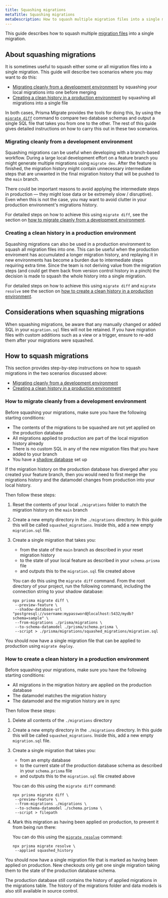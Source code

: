 ```yaml
---
title: Squashing migrations
metaTitle: Squashing migrations
metaDescription: How to squash multiple migration files into a single migration
---
```


<TopBlock>

This guide describes how to squash multiple [migration files](/concepts/components/prisma-migrate#migration-history) into a single migration.

</TopBlock>

## About squashing migrations

It is sometimes useful to squash either some or all migration files into a single migration. This guide will describe two scenarios where you may want to do this:

- [Migrating cleanly from a development environment](#migrating-cleanly-from-a-development-environment) by squashing your local migrations into one before merging
- [Creating a clean history in a production environment](#creating-a-clean-history-in-a-production-environment) by squashing all migrations into a single file

In both cases, Prisma Migrate provides the tools for doing this, by using the [`migrate diff`](/reference/api-reference/command-reference#migrate-diff) command to compare two database schemas and output a single SQL file that takes you from one to the other. The rest of this guide gives detailed instructions on how to carry this out in these two scenarios.

### Migrating cleanly from a development environment

Squashing migrations can be useful when developing with a branch-based workflow. During a large local development effort on a feature branch you might generate multiple migrations using `migrate dev`. After the feature is finished, the migration history might contain unnecessary intermediate steps that are unwanted in the final migration history that will be pushed to the `main` branch.

There could be important reasons to avoid applying the intermediate steps in production — they might lose data or be extremely slow / disruptive). Even when this is not the case, you may want to avoid clutter in your production environment's migrations history.

For detailed steps on how to achieve this using `migrate diff`, see the section on [how to migrate cleanly from a development environment](#how-to-migrate-cleanly-from-a-development-environment).

### Creating a clean history in a production environment

Squashing migrations can also be used in a production environment to squash all migration files into one. This can be useful when the production enviroment has accumulated a longer migration history, and replaying it in new environments has become a burden due to intermediate steps requiring extra time. Since the team is not deriving value from the migration steps (and could get them back from version control history in a pinch) the decision is made to squash the whole history into a single migration.

For detailed steps on how to achieve this using `migrate diff` and `migrate resolve` see the section on [how to create a clean history in a production environment](#how-to-create-a-clean-history-in-a-production-environment).

## Considerations when squashing migrations

<Admonition type="warning">

When squashing migrations, be aware that any manually changed or added SQL in your `migration.sql` files will not be retained. If you have migration files with custom additions such as a view or a trigger, ensure to re-add them after your migrations were squashed.

</Admonition>

## How to squash migrations

This section provides step-by-step instructions on how to squash migrations in the two scenarios discussed above:

- [Migrating cleanly from a development environment](#how-to-migrate-cleanly-from-a-development-environment)
- [Creating a clean history in a production environment](#how-to-create-a-clean-history-in-a-production-environment)

### How to migrate cleanly from a development environment

Before squashing your migrations, make sure you have the following starting conditions:

- The contents of the migrations to be squashed are not yet applied on the production database
- All migrations applied to production are part of the local migration history already
- There is no custom SQL in any of the new migration files that you have added to your branch
- You have a [shadow database](https://www.prisma.io/docs/concepts/components/prisma-migrate/shadow-database) set up

<Admonition type="info">

If the migration history on the production database has diverged after you created your feature branch, then you would need to first merge the migrations history and the datamodel changes from production into your local history.

</Admonition>

Then follow these steps:

1. Reset the contents of your local `./migrations` folder to match the migration history on the `main` branch

2. Create a new empty directory in the `./migrations` directory. In this guide this will be called `squashed_migrations`. Inside this, add a new empty `migration.sql` file.

3. Create a single migration that takes you:

   - from the state of the `main` branch as described in your reset migration history
   - to the state of your local feature as described in your `schema.prisma` file
   - and outputs this to the `migration.sql` file created above

   You can do this using the `migrate diff` command. From the root directory of your project, run the following command, including the connection string to your shadow database:

   ```terminal
   npx prisma migrate diff \
    --preview-feature \
    --shadow-database-url "postgresql://username:mypassword@localhost:5432/mydb?schema=sample" \
    --from-migrations ./prisma/migrations \
    --to-schema-datamodel ./prisma/schema.prisma \
    --script > ./prisma/migrations/squashed_migrations/migration.sql
   ```

You should now have a single migration file that can be applied to production using `migrate deploy`.

### How to create a clean history in a production environment

Before squashing your migrations, make sure you have the following starting conditions:

- All migrations in the migration history are applied on the production database
- The datamodel matches the migration history
- The datamodel and the migration history are in sync

Then follow these steps:

1. Delete all contents of the `./migrations` directory

2. Create a new empty directory in the `./migrations` directory. In this guide this will be called `squashed_migrations`. Inside this, add a new empty `migration.sql` file.

3. Create a single migration that takes you:

   - from an empty database
   - to the current state of the production database schema as described in your `schema.prisma` file
   - and outputs this to the `migration.sql` file created above

   You can do this using the `migrate diff` command:

   ```terminal
   npx prisma migrate diff \
    --preview-feature \
    --from-migrations ./migrations \
    --to-schema-datamodel ./schema.prisma \
    --script > filepath
   ```

4. Mark this migration as having been applied on production, to prevent it from being run there:

   You can do this using the [`migrate resolve`](/reference/api-reference/command-reference#migrate-resolve) command:

   ```terminal
   npx prisma migrate resolve \
    --applied squashed_history
   ```

You should now have a single migration file that is marked as having been applied on production. New checkouts only get one single migration taking them to the state of the production database schema.

The production database still contains the history of applied migrations in the migrations table. The history of the migrations folder and data models is also still available in source control.
